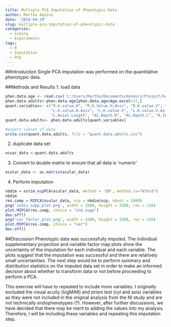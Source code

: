 ```yaml
---
title: Multiple PCA Imputation of Phenotypic Data
author: Martha Aquino
date: '2018-04-29'
slug: multiple-pca-imputation-of-phenotypic-data
categories:
  - Coding
  - Experiments
tags:
  - R
  - Imputation
  - PCA
---
```


##Introduction 
Single PCA imputation was performed on the quantitative phenotypic data. 

##Methods and Results 
1. load data 
```r
phen.data.age <- read.csv('C:/Users/Martha/Documents/Honours/Project/honours.project/Data/NIES_master_database-age.csv')
phen.data.adults<-phen.data.age[phen.data.age$Age.excel>17,]
quant.variables<- c("R.K.value.H", "R.K.Value.H.Axis", "R.K.value.V", "R.K.value.V.Axis", "L.K.value.H",
                    "L.K.value.H.Axis", "L.K.value.V", "L.K.value.V.Axis", "R.Pachimetry", "L.Pachimetry", "R.Axial.Length",
                    "L.Axial.Length", "AC.Depth.R", "AC.Depth.L", "R.IOP.mmHg", "L.IOP.mmHg", "CDR.RE", "CDR.LE")
quant.data.adults<- phen.data.adults[quant.variables]

#export subset of data 
write.csv(quant.data.adults, file = "quant.data.adults.csv")
```

2. duplicate data set 
```r
ocuar_data <-quant.data.adults
```

3. Convert to double matrix to ensure that all data is 'numeric'
```r
ocular_data <- as.matrix(ocular_data)
```

4. Perform imputation
```r
nbdim = estim_ncpPCA(ocular_data, method = 'EM', method.cv="Kfold")
nbdim
res.comp = MIPCA(ocular_data, ncp = nbdim$ncp, nboot = 1000)
png('indiv_supp_plot.png', width = 3200, height = 3200, res = 150)
plot.MIPCA(res.comp, choice = "ind.supp") 
dev.off()
png('var_factor_plot.png', width = 3200, height = 3200, res = 150)
plot.MIPCA(res.comp, choice = "var") 
dev.off()
```

##Discussion
Phenotypic data was successfully imputed. The individual supplementary projection and variable factor map plots show the uncertainty of the imputation for each individual and each variable. The plots suggest that the imputation was successful and there are relatively small uncertainties. The next step would be to perform summary and distribution statistics on the imputed data set in order to make an informed decision about whether to transform data or not before proceeding to perform a PCA. 

This exercise will have to repeated to include more variables. I originally excluded the visual acuity (logMAR) and prism test (cyl and axis) variables as they were not included in the original analysis from the NI study and are not technically endophenotypes (?). However, after further discussions, we have decided that there may be merit to adding the values into my analysis. Therefore, I will be including these variables and repeating this imputation step. 

